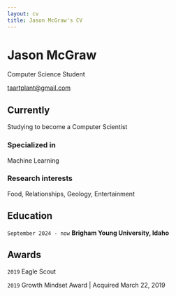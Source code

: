 ```yaml
---
layout: cv
title: Jason McGraw's CV
---
```

# Jason McGraw
Computer Science Student

<div id="webaddress">
<a href="taartplant@gmail.com">taartplant@gmail.com</a>
<!-- | <a href="http://en.wikipedia.org/wiki/Isaac_Newton">My wikipedia page</a> -->
</div>


## Currently

Studying to become a Computer Scientist

### Specialized in

Machine Learning


### Research interests

Food, Relationships, Geology, Entertainment

## Education

`September 2024 - now`
__Brigham Young University, Idaho__
<!-- 
`1654-1660`
__The King's School, Grantham.__

`June 1661 - now`
__Trinity College, Cambridge__

- Sizar

`1667 - death`
__Trinity College, Cambridge__

- Fellow -->


## Awards

`2019`
Eagle Scout

`2019`
Growth Mindset Award | Acquired March 22, 2019 

<!-- 

## Publications

<!-- A list is also available [online](http://scholar.google.co.uk/citations?user=LTOTl0YAAAAJ)

### Journals

`1669`
Newton Sir I, De analysi per æquationes numero terminorum infinitas. 

`1669`
Lectiones opticæ.

etc. etc. etc.

### Patents

`2012`
Infinitesimal calculus for solutions to physics problems, [SMBC](http://www.techdirt.com/articles/20121011/09312820678/if-patents-had-been-around-time-newton.shtml) patent 001


## Occupation

`1600`
__Royal Mint__, London

- Warden
- Minted coins

`1600`
__Lucasian professor of Mathematics__, Cambridge University -->



<!-- ### Footer

Last updated: May 2013 -->